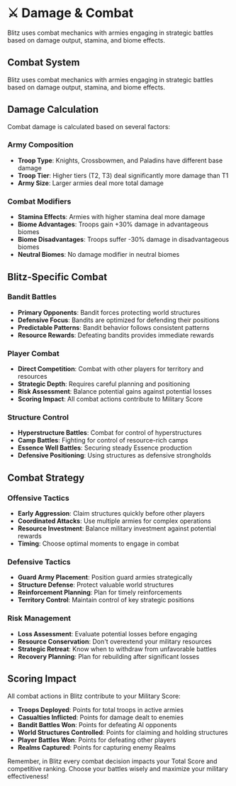 # ⚔️ Damage & Combat

Blitz uses combat mechanics with armies engaging in strategic battles based on damage output, stamina, and biome effects.

## Combat System

Blitz uses combat mechanics with armies engaging in strategic battles based on damage output, stamina, and biome effects.

## Damage Calculation

Combat damage is calculated based on several factors:

### Army Composition
- **Troop Type**: Knights, Crossbowmen, and Paladins have different base damage
- **Troop Tier**: Higher tiers (T2, T3) deal significantly more damage than T1
- **Army Size**: Larger armies deal more total damage

### Combat Modifiers
- **Stamina Effects**: Armies with higher stamina deal more damage
- **Biome Advantages**: Troops gain +30% damage in advantageous biomes
- **Biome Disadvantages**: Troops suffer -30% damage in disadvantageous biomes
- **Neutral Biomes**: No damage modifier in neutral biomes

## Blitz-Specific Combat

### Bandit Battles
- **Primary Opponents**: Bandit forces protecting world structures
- **Defensive Focus**: Bandits are optimized for defending their positions
- **Predictable Patterns**: Bandit behavior follows consistent patterns
- **Resource Rewards**: Defeating bandits provides immediate rewards

### Player Combat
- **Direct Competition**: Combat with other players for territory and resources
- **Strategic Depth**: Requires careful planning and positioning
- **Risk Assessment**: Balance potential gains against potential losses
- **Scoring Impact**: All combat actions contribute to Military Score

### Structure Control
- **Hyperstructure Battles**: Combat for control of hyperstructures
- **Camp Battles**: Fighting for control of resource-rich camps
- **Essence Well Battles**: Securing steady Essence production
- **Defensive Positioning**: Using structures as defensive strongholds

## Combat Strategy

### Offensive Tactics
- **Early Aggression**: Claim structures quickly before other players
- **Coordinated Attacks**: Use multiple armies for complex operations
- **Resource Investment**: Balance military investment against potential rewards
- **Timing**: Choose optimal moments to engage in combat

### Defensive Tactics
- **Guard Army Placement**: Position guard armies strategically
- **Structure Defense**: Protect valuable world structures
- **Reinforcement Planning**: Plan for timely reinforcements
- **Territory Control**: Maintain control of key strategic positions

### Risk Management
- **Loss Assessment**: Evaluate potential losses before engaging
- **Resource Conservation**: Don't overextend your military resources
- **Strategic Retreat**: Know when to withdraw from unfavorable battles
- **Recovery Planning**: Plan for rebuilding after significant losses

## Scoring Impact

All combat actions in Blitz contribute to your Military Score:

- **Troops Deployed**: Points for total troops in active armies
- **Casualties Inflicted**: Points for damage dealt to enemies
- **Bandit Battles Won**: Points for defeating AI opponents
- **World Structures Controlled**: Points for claiming and holding structures
- **Player Battles Won**: Points for defeating other players
- **Realms Captured**: Points for capturing enemy Realms

Remember, in Blitz every combat decision impacts your Total Score and competitive ranking. Choose your battles wisely and maximize your military effectiveness!
